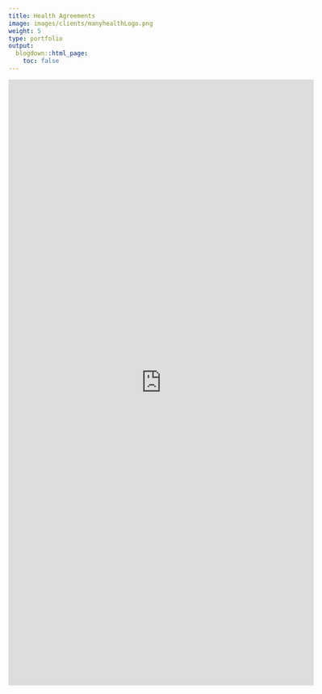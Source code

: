 ```yaml
---
title: Health Agreements
image: images/clients/manyhealthLogo.png
weight: 5
type: portfolio
output:
  blogdown::html_page:
    toc: false
---
```


<iframe height="1200" width="120%" frameborder="no" src="https://globalgov.github.io/manyhealth/"> </iframe>
